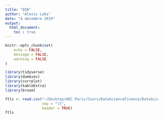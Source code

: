 ```yaml
---
title: "EDA"
author: "Alexis Laks"
date: "4 décembre 2019"
output: 
  html_document:
    toc : true
---
```

```r
knitr::opts_chunk$set(
	echo = FALSE,
	message = FALSE,
	warning = FALSE
)
```

```r
library(tidyverse)
library(dummies)
library(corrplot)
library(kableExtra)
library(broom)
```

```r
ftls <- read.csv("~/Desktop/HEC Paris/Cours/DataScienceFinance/DataScienceForFinance/data/Data/fundamentals.csv", 
                 sep = "\t",
                 header = TRUE)
ftls
```

